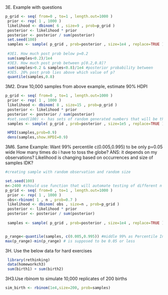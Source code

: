 3E. Example with questions
```r
p_grid <- seq( from=0 , to=1 , length.out=1000 )
 prior <- rep( 1 , 1000 )
 likelihood <- dbinom( 6 , size=9 , prob=p_grid )
 posterior <- likelihood * prior
 posterior <- posterior / sum(posterior)
 set.seed(100)
 samples <- sample( p_grid , prob=posterior , size=1e4 , replace=TRUE )
 
 #3E1. How much post prob below p=0.2
 sum(samples<0.2)/1e4
 #3E3. How much post prob between p[0.2,0.8]?
 sum(samples>0.2 & samples<0.8)/1e4 #posterior probability between 
 #3E5. 20% post prob lies above which value of p?
 quantile(samples,0.8)
```

3M2. Draw 10,000 samples from above example, estimate 90% HDPI
```r
p_grid <- seq( from=0 , to=1 , length.out=1000 )
 prior <- rep( 1 , 1000 )
 likelihood <- dbinom( 8 , size=15 , prob=p_grid )
 posterior <- likelihood * prior
 posterior <- posterior / sum(posterior)
 #set.seed(100) <- has sets of random generated numbers that will be the same across all 
 samples <- sample( p_grid , prob=posterior , size=1e5 , replace=TRUE )

 HPDI(samples,prob=0.9)
 dens(samples,show.HPDI=0.9)
```


3M6. Same Example: Want 99% percentile c(0.005,0.995) to be only p=0.05 wide How many times do i have to toss the globe?
ANS: it depends on my observations? Likelihood is changing based on occurrences and size of samples IDK?
```r
#creating sample with random observation and random size

set.seed(100)
n<-2400 #should use function that will automate testing of different n
p_grid <- seq( from=0 , to=1 , length.out=1000 )
 prior <- rep( 1 , 1000 )
 obs<-rbinom( 1 , n , prob=0.7 )
 likelihood <- dbinom( obs , size=n , prob=p_grid )
 posterior <- likelihood * prior
 posterior <- posterior / sum(posterior)
 
 samples <- sample( p_grid , prob=posterior , size=1e4 , replace=TRUE )


p_range<-quantile(samples, c(0.005,0.995)) #middle 99% as Percentile Interval
max(p_range)-min(p_range) # is supposed to be 0.05 or less
```
3H. Use the below data for hard exercises
```r
 library(rethinking)
 data(homeworkch3)
 sum(birth1) + sum(birth2)
```
3H3.Use rbinom to simulate 10,000 replicates of 200 births
```r
sim_birth <- rbinom(1e4,size=200, prob=samples)


```